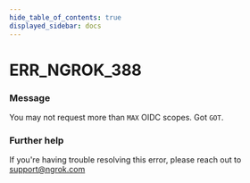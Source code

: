 ```yaml
---
hide_table_of_contents: true
displayed_sidebar: docs
---
```



# ERR_NGROK_388

### Message

You may not request more than `MAX` OIDC scopes. Got `GOT`.

<ErrorDetails error="err_ngrok_388" />

### Further help

If you're having trouble resolving this error, please reach out to [support@ngrok.com](mailto:support@ngrok.com?subject=Help%20with%20ERR_NGROK_388)
